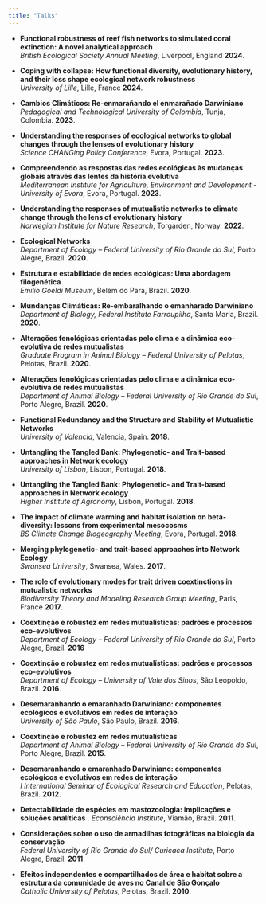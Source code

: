 ```yaml
---
title: "Talks"
---
```


- **Functional robustness of reef fish networks to simulated coral extinction: A novel analytical approach**  
  *British Ecological Society Annual Meeting*, Liverpool, England **2024**.
  
- **Coping with collapse: How functional diversity, evolutionary history, and their loss shape ecological network robustness**  
  *University of Lille*, Lille, France **2024**.

- **Cambios Climáticos: Re-enmarañando el enmarañado Darwiniano**  
  *Pedagogical and Technological University of Colombia*, Tunja, Colombia. **2023**.

- **Understanding the responses of ecological networks to global changes through the lenses of evolutionary history**  
  *Science CHANGing Policy Conference*, Evora, Portugal. **2023**.

- **Compreendendo as respostas das redes ecológicas às mudanças globais através das lentes da história evolutiva**  
  *Mediterranean Institute for Agriculture, Environment and Development - University of Evora*, Evora, Portugal. **2023**.

- **Understanding the responses of mutualistic networks to climate change through the lens of evolutionary history**  
  *Norwegian Institute for Nature Research*, Torgarden, Norway. **2022**.

- **Ecological Networks**  
  *Department of Ecology – Federal University of Rio Grande do Sul*, Porto Alegre, Brazil. **2020**.

- **Estrutura e estabilidade de redes ecológicas: Uma abordagem filogenética**  
  *Emílio Goeldi Museum*, Belém do Para, Brazil. **2020**.

- **Mundanças Climáticas: Re-embaralhando o emanharado Darwiniano**  
  *Department of Biology, Federal Institute Farroupilha*, Santa Maria, Brazil. **2020**.

- **Alterações fenológicas orientadas pelo clima e a dinâmica eco-evolutiva de redes mutualistas**  
  *Graduate Program in Animal Biology – Federal University of Pelotas*, Pelotas, Brazil. **2020**.

- **Alterações fenológicas orientadas pelo clima e a dinâmica eco-evolutiva de redes mutualistas**  
  *Department of Animal Biology – Federal University of Rio Grande do Sul*, Porto Alegre, Brazil. **2020**.

- **Functional Redundancy and the Structure and Stability of Mutualistic Networks**  
  *University of Valencia*, Valencia, Spain. **2018**.

- **Untangling the Tangled Bank: Phylogenetic- and Trait-based approaches in Network ecology**  
  *University of Lisbon*, Lisbon, Portugal. **2018**.

- **Untangling the Tangled Bank: Phylogenetic- and Trait-based approaches in Network ecology**  
  *Higher Institute of Agronomy*, Lisbon, Portugal. **2018**.
  
- **The impact of climate warming and habitat isolation on beta- diversity: lessons from experimental mesocosms**  
  *BS Climate Change Biogeography Meeting*, Evora, Portugal. **2018**.

- **Merging phylogenetic- and trait-based approaches into Network Ecology**  
  *Swansea University*, Swansea, Wales. **2017**.
  
- **The role of evolutionary modes for trait driven coextinctions in mutualistic networks**  
  *Biodiversity Theory and Modeling Research Group Meeting*, Paris, France **2017**.

- **Coextinção e robustez em redes mutualísticas: padrões e processos eco-evolutivos**  
  *Department of Ecology – Federal University of Rio Grande do Sul*, Porto Alegre, Brazil. **2016**

- **Coextinção e robustez em redes mutualísticas: padrões e processos eco-evolutivos**  
  *Department of Ecology – University of Vale dos Sinos*, São Leopoldo, Brazil. **2016**.

- **Desemaranhando o emaranhado Darwiniano: componentes ecológicos e evolutivos em redes de interação**  
  *University of São Paulo*, São Paulo, Brazil. **2016**.

- **Coextinção e robustez em redes mutualísticas**  
  *Department of Animal Biology – Federal University of Rio Grande do Sul*, Porto Alegre, Brazil. **2015**.

- **Desemaranhando o emaranhado Darwiniano: componentes ecológicos e evolutivos em redes de interação**  
  *I International Seminar of Ecological Research and Education*, Pelotas, Brazil. **2012**.

- **Detectabilidade de espécies em mastozoologia: implicações e soluções analíticas** . 
  *Econsciência Institute*, Viamão, Brazil. **2011**.

- **Considerações sobre o uso de armadilhas fotográficas na biologia da conservação**  
  *Federal University of Rio Grande do Sul/ Curicaca Institute*, Porto Alegre, Brazil. **2011**.

- **Efeitos independentes e compartilhados de área e habitat sobre a estrutura da comunidade de aves no Canal de São Gonçalo**  
  *Catholic University of Pelotas*, Pelotas, Brazil. **2010**.

